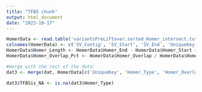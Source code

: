 ```yaml
---
title: "TFBS chunk"
output: html_document
date: "2023-10-17"
---
```


```r
HomerData <- read.table('variantsPreLiftover.sorted_Homer_intersect.txt', sep = '\t', header = FALSE)
colnames(HomerData) <- c('SV_Contig', 'SV_Start', 'SV_End', 'UniqueKey', 'Homer_Contig', 'Homer_Start', 'Homer_End', 'Homer_Type', 'Homer_Overlap')
HomerData$Homer_Length <- HomerData$Homer_End - HomerData$Homer_Start + 1
HomerData$Homer_Overlap_Pct <- HomerData$Homer_Overlap / HomerData$Homer_Length

#merge with the rest of the data:
dat3 <- merge(dat, HomerData[c('UniqueKey', 'Homer_Type', 'Homer_Overlap')], by = 'UniqueKey', all.x = T)

dat3$TFBSis_NA <- is.na(dat3$Homer_Type)

```

